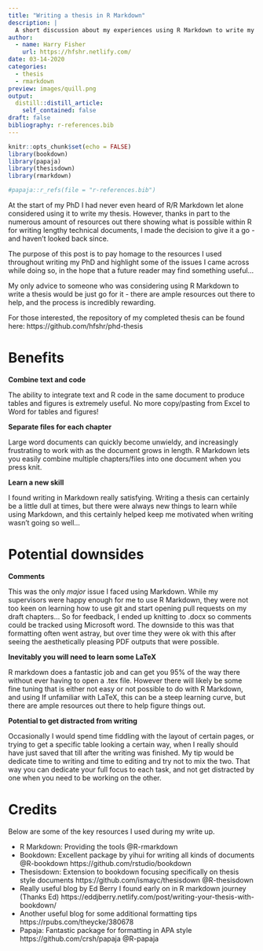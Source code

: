 ```yaml
---
title: "Writing a thesis in R Markdown"
description: |
  A short discussion about my experiences using R Markdown to write my PhD thesis
author:
  - name: Harry Fisher
    url: https://hfshr.netlify.com/
date: 03-14-2020
categories: 
  - thesis
  - rmarkdown
preview: images/quill.png
output:
  distill::distill_article:
    self_contained: false
draft: false
bibliography: r-references.bib
---
```


```r
knitr::opts_chunk$set(echo = FALSE)
library(bookdown)
library(papaja)
library(thesisdown)
library(rmarkdown)

#papaja::r_refs(file = "r-references.bib")
```

At the start of my PhD I had never even heard of R/R Markdown let alone considered using it to write my thesis.
However, thanks in part to the numerous amount of resources out there showing what is possible within R for writing lengthy technical documents, I made the decision to give it a go - and haven't looked back since.

The purpose of this post is to pay homage to the resources I used throughout writing my PhD and highlight some of the issues I came across while doing so, in the hope that a future reader may find something useful... 

My only advice to someone who was considering using R Markdown to write a thesis would be just go for it - there are ample resources out there to help, and the process is incredibly rewarding.

<aside>
For those interested, the repository of my completed thesis can be found here: https://github.com/hfshr/phd-thesis
</aside>

# Benefits

**Combine text and code**

The ability to integrate text and R code in the same document to produce tables and figures is extremely useful. 
No more copy/pasting from Excel to Word for tables and figures!

**Separate files for each chapter**

Large word documents can quickly become unwieldy, and increasingly frustrating to work with as the document grows in length.
R Markdown lets you easily combine multiple chapters/files into one document when you press knit.

**Learn a new skill**

I found writing in Markdown really satisfying. 
Writing a thesis can certainly be a little dull at times, but there were always new things to learn while using Markdown, and this certainly helped keep me motivated when writing wasn't going so well...


# Potential downsides 

**Comments** 

This was the only _major_ issue I faced using Markdown. 
While my supervisors were happy enough for me to use R Markdown, they were not too keen on learning how to use git and start opening pull requests on my draft chapters...
So for feedback, I ended up knitting to .docx so comments could be tracked using Microsoft word. 
The downside to this was that formatting often went astray, but over time they were ok with this after seeing the aesthetically pleasing PDF outputs that were possible. 

**Inevitably you will need to learn some LaTeX**

R markdown does a fantastic job and can get you 95% of the way there without ever having to open a .tex file. 
However there will likely be some fine tuning that is either not easy or not possible to do with R Markdown, and using 
If unfamiliar with LaTeX, this can be a steep learning curve, but there are ample resources out there to help figure things out.  

**Potential to get distracted from writing**

Occasionally I would spend time fiddling with the layout of certain pages, or trying to get a specific table looking a certain way, when I really should have just saved that till after the writing was finished. 
My tip would be dedicate time to writing and time to editing and try not to mix the two. 
That way you can dedicate your full focus to each task, and not get distracted by one when you need to be working on the other.


# Credits

Below are some of the key resources I used during my write up. 

- R Markdown: Providing the tools @R-rmarkdown
- Bookdown: Excellent package by yihui for writing all kinds of documents @R-bookdown https://github.com/rstudio/bookdown
- Thesisdown: Extension to bookdown focusing specifically on thesis style documents https://github.com/ismayc/thesisdown @R-thesisdown
- Really useful blog by Ed Berry I found early on in R markdown journey (Thanks Ed) https://eddjberry.netlify.com/post/writing-your-thesis-with-bookdown/
- Another useful blog for some additional formatting tips https://rpubs.com/theycke/380678
- Papaja: Fantastic package for formatting in APA style https://github.com/crsh/papaja @R-papaja



# {.appendix}